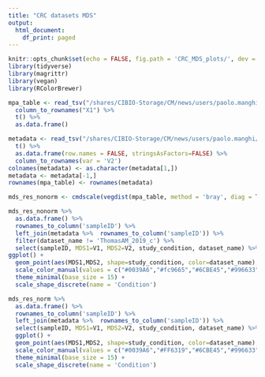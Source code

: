 ```yaml
---
title: "CRC datasets MDS"
output:
  html_document:
    df_print: paged
---
```

```r
knitr::opts_chunk$set(echo = FALSE, fig.path = 'CRC_MDS_plots/', dev = c('png','svg'), warning = FALSE)
library(tidyverse)
library(magrittr)
library(vegan)
library(RColorBrewer)

```


```r
mpa_table <- read_tsv("/shares/CIBIO-Storage/CM/news/users/paolo.manghi/ongoing_paper/MetaPhlAn3/FIG2/MetaPhlAn3.0/qstat_02/METAPHLAN3_CRC_DATA.tsv", col_names = FALSE, skip = 42) %>% 
  column_to_rownames("X1") %>% 
  t() %>% 
  as.data.frame()

metadata <- read_tsv("/shares/CIBIO-Storage/CM/news/users/paolo.manghi/ongoing_paper/MetaPhlAn3/FIG2/MetaPhlAn3.0/qstat_02/METAPHLAN3_CRC_DATA.tsv", col_names = FALSE, n_max = 42) %>% 
  t() %>% 
  as.data.frame(row.names = FALSE, stringsAsFactors=FALSE) %>% 
  column_to_rownames(var = 'V2')
colnames(metadata) <- as.character(metadata[1,])
metadata <- metadata[-1,] 
rownames(mpa_table) <- rownames(metadata)
```


```r
mds_res_nonorm <- cmdscale(vegdist(mpa_table, method = 'bray', diag = TRUE, upper = FALSE))
```

```r
mds_res_nonorm %>% 
  as.data.frame() %>% 
  rownames_to_column('sampleID') %>% 
  left_join(metadata %>%  rownames_to_column('sampleID')) %>% 
  filter(dataset_name != 'ThomasAM_2019_c') %>% 
  select(sampleID, MDS1=V1, MDS2=V2, study_condition, dataset_name) %>% 
ggplot() +
  geom_point(aes(MDS1,MDS2, shape=study_condition, color=dataset_name), size=1.5) +
  scale_color_manual(values = c("#0039A6","#fc9665","#6CBE45","#996633","#a3a3a3","#FCCC0A","#000000","#ff1919","#00933C","#B933AD"), name = 'Dataset') +
  theme_minimal(base_size = 15) + 
  scale_shape_discrete(name = 'Condition')
```


```r
mds_res_norm %>% 
  as.data.frame() %>% 
  rownames_to_column('sampleID') %>% 
  left_join(metadata %>%  rownames_to_column('sampleID')) %>% 
  select(sampleID, MDS1=V1, MDS2=V2, study_condition, dataset_name) %>% 
  ggplot() +
  geom_point(aes(MDS1,MDS2, shape=study_condition, color=dataset_name), size=2) +
  scale_color_manual(values = c("#0039A6","#FF6319","#6CBE45","#996633","#A7A9AC","#FCCC0A","#808183","#EE352E","#00933C","#B933AD"), name = 'Dataset') +
  theme_minimal(base_size = 15) +
  scale_shape_discrete(name = 'Condition')
```